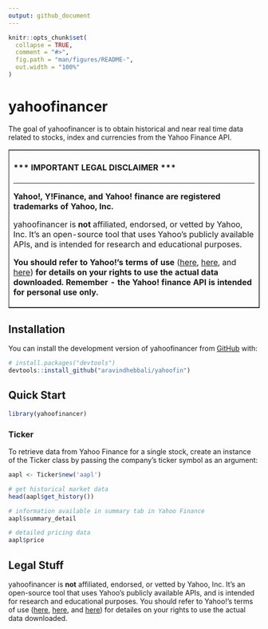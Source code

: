 ```yaml
---
output: github_document
---
```


<!-- README.md is generated from README.Rmd. Please edit that file -->

```r
knitr::opts_chunk$set(
  collapse = TRUE,
  comment = "#>",
  fig.path = "man/figures/README-",
  out.width = "100%"
)
```

# yahoofinancer

<!-- badges: start -->
<!-- badges: end -->

The goal of yahoofinancer is to obtain historical and near real time data related to stocks, index and currencies from the Yahoo Finance API.

<table border=1 cellpadding=10><tr><td>

#### \*\*\* IMPORTANT LEGAL DISCLAIMER \*\*\*

---

**Yahoo!, Y!Finance, and Yahoo! finance are registered trademarks of
Yahoo, Inc.**

yahoofinancer is **not** affiliated, endorsed, or vetted by Yahoo, Inc. It's
an open-source tool that uses Yahoo's publicly available APIs, and is
intended for research and educational purposes.

**You should refer to Yahoo!'s terms of use**
([here](https://policies.yahoo.com/us/en/yahoo/terms/product-atos/apiforydn/index.htm),
[here](https://legal.yahoo.com/us/en/yahoo/terms/otos/index.html), and
[here](https://policies.yahoo.com/us/en/yahoo/terms/index.htm)) **for
details on your rights to use the actual data downloaded. Remember - the
Yahoo! finance API is intended for personal use only.**

</td></tr></table>

## Installation

You can install the development version of yahoofinancer from [GitHub](https://github.com/) with:

``` r
# install.packages("devtools")
devtools::install_github("aravindhebbali/yahoofin")
```

## Quick Start

```r
library(yahoofinancer)
```


### Ticker

To retrieve data from Yahoo Finance for a single stock, create an instance of the Ticker class by passing the company's ticker symbol as an argument:

```r
aapl <- Ticker$new('aapl')

# get historical market data
head(aapl$get_history())

# information available in summary tab in Yahoo Finance
aapl$summary_detail

# detailed pricing data
aapl$price
```

## Legal Stuff

yahoofinancer is **not** affiliated, endorsed, or vetted by Yahoo, Inc. It's
an open-source tool that uses Yahoo's publicly available APIs, and is
intended for research and educational purposes. You should refer to Yahoo!'s terms of use
([here](https://policies.yahoo.com/us/en/yahoo/terms/product-atos/apiforydn/index.htm),
[here](https://legal.yahoo.com/us/en/yahoo/terms/otos/index.html), and
[here](https://policies.yahoo.com/us/en/yahoo/terms/index.htm)) for
detailes on your rights to use the actual data downloaded.

